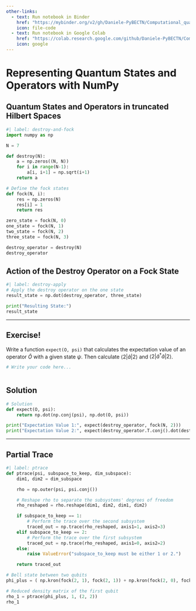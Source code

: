 ```yaml
---
other-links:
  - text: Run notebook in Binder
    href: "https://mybinder.org/v2/gh/Daniele-PyBECTN/Computational_quantum_optics_lectures/notebooks/?urlpath=lab/tree/notebooks/lecture1/quantum_objects_numpy.ipynb"
    icon: file-code
  - text: Run notebook in Google Colab
    href: "https://colab.research.google.com/github/Daniele-PyBECTN/Computational_quantum_optics_lectures/blob/notebooks/notebooks/lecture1/quantum_objects_numpy.ipynb"
    icon: google
---
```

# Representing Quantum States and Operators with NumPy

## Quantum States and Operators in truncated Hilbert Spaces

```python
#| label: destroy-and-fock
import numpy as np

N = 7

def destroy(N):
    a = np.zeros((N, N))
    for i in range(N-1):
        a[i, i+1] = np.sqrt(i+1)
    return a

# Define the fock states
def fock(N, i):
    res = np.zeros(N)
    res[i] = 1
    return res

zero_state = fock(N, 0)
one_state = fock(N, 1)
two_state = fock(N, 2)
three_state = fock(N, 3)

destroy_operator = destroy(N)
destroy_operator
```

## Action of the Destroy Operator on a Fock State

```python
#| label: destroy-apply
# Apply the destroy operator on the one state
result_state = np.dot(destroy_operator, three_state)

print("Resulting State:")
result_state
```

---

::: {.callout-caution}
## Exercise!

Write a function `expect(O, psi)` that calculates the expectation value of an operator $\hat{O}$ with a given state $\psi$. Then calculate $\langle 2 \vert \hat{a} \vert 2 \rangle$ and $\langle 2 \vert \hat{a}^\dagger \hat{a} \vert 2 \rangle$.
:::

```python
# Write your code here...



```

::: {.callout-tip collapse="true"}
## Solution
```python
# Solution
def expect(O, psi):
    return np.dot(np.conj(psi), np.dot(O, psi))

print("Expectation Value 1:", expect(destroy_operator, fock(N, 2)))
print("Expectation Value 2:", expect(destroy_operator.T.conj().dot(destroy_operator), fock(N, 2)))
```
:::

---

## Partial Trace

```python
#| label: ptrace
def ptrace(psi, subspace_to_keep, dim_subspace):
    dim1, dim2 = dim_subspace

    rho = np.outer(psi, psi.conj())

    # Reshape rho to separate the subsystems' degrees of freedom
    rho_reshaped = rho.reshape(dim1, dim2, dim1, dim2)

    if subspace_to_keep == 1:
        # Perform the trace over the second subsystem
        traced_out = np.trace(rho_reshaped, axis1=1, axis2=3)
    elif subspace_to_keep == 2:
        # Perform the trace over the first subsystem
        traced_out = np.trace(rho_reshaped, axis1=0, axis2=2)
    else:
        raise ValueError("subspace_to_keep must be either 1 or 2.")

    return traced_out

# Bell state between two qubits
phi_plus = ( np.kron(fock(2, 1), fock(2, 1)) + np.kron(fock(2, 0), fock(2, 0)) ) / np.sqrt(2)

# Reduced density matrix of the first qubit
rho_1 = ptrace(phi_plus, 1, (2, 2))
rho_1
```